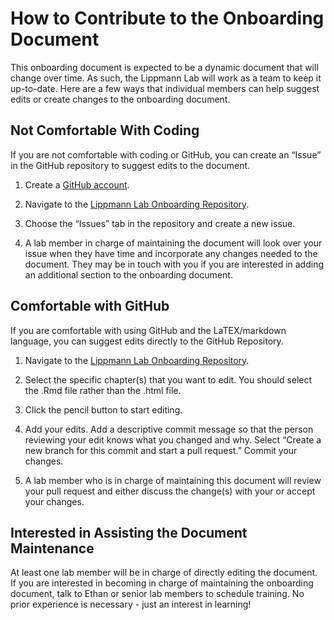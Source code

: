 # How to Contribute to the Onboarding Document {#contribute}
This onboarding document is expected to be a dynamic document that will change over time. As such, the Lippmann Lab will work as a team to keep it up-to-date. Here are a few ways that individual members can help suggest edits or create changes to the onboarding document. 

## Not Comfortable With Coding
If you are not comfortable with coding or GitHub, you can create an "Issue" in the GitHub repository to suggest edits to the document. 

1. Create a [GitHub account](https://github.com/). 

2. Navigate to the [Lippmann Lab Onboarding Repository](https://github.com/LippmannLab/Lippmann-Lab-Onboarding). 

3. Choose the "Issues" tab in the repository and create a new issue. 

4. A lab member in charge of maintaining the document will look over your issue when they have time and incorporate any changes needed to the document. They may be in touch with you if you are interested in adding an additional section to the onboarding document. 

## Comfortable with GitHub
If you are comfortable with using GitHub and the LaTEX/markdown language, you can suggest edits directly to the GitHub Repository. 

1. Navigate to the [Lippmann Lab Onboarding Repository](https://github.com/LippmannLab/Lippmann-Lab-Onboarding). 

2. Select the specific chapter(s) that you want to edit. You should select the .Rmd file rather than the .html file.  

3. Click the pencil button to start editing. 

4. Add your edits. Add a descriptive commit message so that the person reviewing your edit knows what you changed and why. Select "Create a new branch for this commit and start a pull request." Commit your changes. 

5. A lab member who is in charge of maintaining this document will review your pull request and either discuss the change(s) with your or accept your changes. 

## Interested in Assisting the Document Maintenance 
At least one lab member will be in charge of directly editing the document. If you are interested in becoming in charge of maintaining the onboarding document, talk to Ethan or senior lab members to schedule training. No prior experience is necessary - just an interest in learning!
